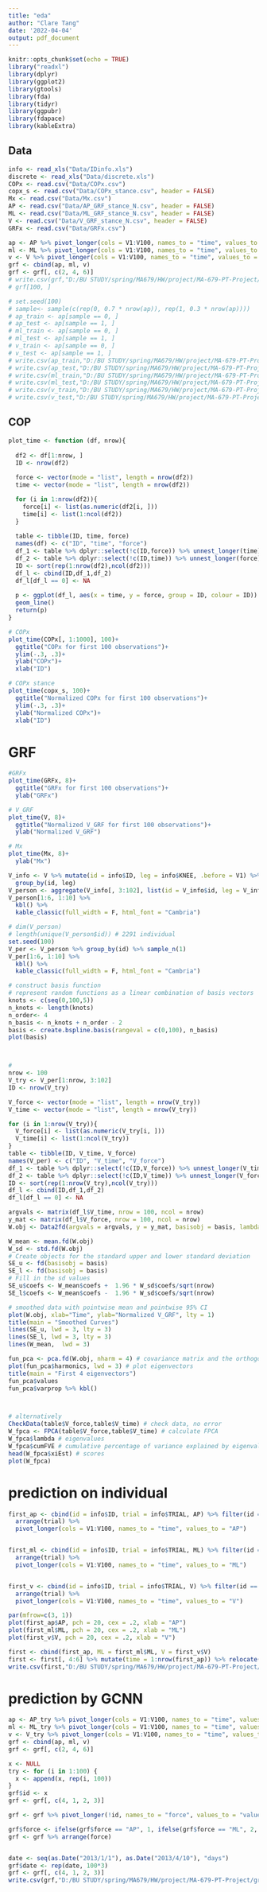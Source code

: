 ---
title: "eda"
author: "Clare Tang"
date: '2022-04-04'
output: pdf_document
---

```{r setup, include=FALSE}
knitr::opts_chunk$set(echo = TRUE)
library("readxl")
library(dplyr)
library(ggplot2)
library(gtools)
library(fda)
library(tidyr)
library(ggpubr)
library(fdapace)
library(kableExtra)
```

## Data

```{r}

info <- read_xls("Data/IDinfo.xls")
discrete <- read_xls("Data/discrete.xls")
COPx <- read.csv("Data/COPx.csv")
copx_s <- read.csv("Data/COPx_stance.csv", header = FALSE)
Mx <- read.csv("Data/Mx.csv")
AP <- read.csv("Data/AP_GRF_stance_N.csv", header = FALSE)
ML <- read.csv("Data/ML_GRF_stance_N.csv", header = FALSE)
V <- read.csv("Data/V_GRF_stance_N.csv", header = FALSE)
GRFx <- read.csv("Data/GRFx.csv")

ap <- AP %>% pivot_longer(cols = V1:V100, names_to = "time", values_to = "AP")
ml <- ML %>% pivot_longer(cols = V1:V100, names_to = "time", values_to = "ML")
v <- V %>% pivot_longer(cols = V1:V100, names_to = "time", values_to = "V")
grf <- cbind(ap, ml, v)
grf <- grf[, c(2, 4, 6)]
# write.csv(grf,"D:/BU STUDY/spring/MA679/HW/project/MA-679-PT-Project/grf.csv", row.names = FALSE)
# grf[100, ]

# set.seed(100)
# sample<- sample(c(rep(0, 0.7 * nrow(ap)), rep(1, 0.3 * nrow(ap))))
# ap_train <- ap[sample == 0, ] 
# ap_test <- ap[sample == 1, ] 
# ml_train <- ap[sample == 0, ] 
# ml_test <- ap[sample == 1, ] 
# v_train <- ap[sample == 0, ] 
# v_test <- ap[sample == 1, ] 
# write.csv(ap_train,"D:/BU STUDY/spring/MA679/HW/project/MA-679-PT-Project/ap_train.csv", row.names = FALSE)
# write.csv(ap_test,"D:/BU STUDY/spring/MA679/HW/project/MA-679-PT-Project/ap_test.csv", row.names = FALSE)
# write.csv(ml_train,"D:/BU STUDY/spring/MA679/HW/project/MA-679-PT-Project/ml_train.csv", row.names = FALSE)
# write.csv(ml_test,"D:/BU STUDY/spring/MA679/HW/project/MA-679-PT-Project/ml_test.csv", row.names = FALSE)
# write.csv(v_train,"D:/BU STUDY/spring/MA679/HW/project/MA-679-PT-Project/v_train.csv", row.names = FALSE)
# write.csv(v_test,"D:/BU STUDY/spring/MA679/HW/project/MA-679-PT-Project/v_test.csv", row.names = FALSE)

```


## COP

```{r warning=FALSE}


plot_time <- function (df, nrow){
  
  df2 <- df[1:nrow, ]
  ID <- nrow(df2)
  
  force <- vector(mode = "list", length = nrow(df2))
  time <- vector(mode = "list", length = nrow(df2))

  for (i in 1:nrow(df2)){
    force[i] <- list(as.numeric(df2[i, ]))
    time[i] <- list(1:ncol(df2))
  }
    
  table <- tibble(ID, time, force)
  names(df) <- c("ID", "time", "force")
  df_1 <- table %>% dplyr::select(!c(ID,force)) %>% unnest_longer(time) 
  df_2 <- table %>% dplyr::select(!c(ID,time)) %>% unnest_longer(force)
  ID <- sort(rep(1:nrow(df2),ncol(df2)))
  df_l <- cbind(ID,df_1,df_2)
  df_l[df_l == 0] <- NA
  
  p <- ggplot(df_l, aes(x = time, y = force, group = ID, colour = ID)) +
  geom_line()
  return(p)
}

# COPx 
plot_time(COPx[, 1:1000], 100)+
  ggtitle("COPx for first 100 observations")+
  ylim(-.3, .3)+
  ylab("COPx")+
  xlab("ID")

# COPx stance
plot_time(copx_s, 100)+
  ggtitle("Normalized COPx for first 100 observations")+
  ylim(-.3, .3)+
  ylab("Normalized COPx")+
  xlab("ID")


```

# GRF

```{r warning=FALSE}

#GRFx
plot_time(GRFx, 8)+
  ggtitle("GRFx for first 100 observations")+
  ylab("GRFx")

# V_GRF
plot_time(V, 8)+
  ggtitle("Normalized V_GRF for first 100 observations")+
  ylab("Normalized V_GRF")

# Mx
plot_time(Mx, 8)+
  ylab("Mx")

```

```{r}

V_info <- V %>% mutate(id = info$ID, leg = info$KNEE, .before = V1) %>% 
  group_by(id, leg)
V_person <- aggregate(V_info[, 3:102], list(id = V_info$id, leg = V_info$leg), mean)%>% arrange(id, leg)
V_person[1:6, 1:10] %>%
  kbl() %>%
  kable_classic(full_width = F, html_font = "Cambria")

# dim(V_person)
# length(unique(V_person$id)) # 2291 individual
set.seed(100)
V_per <- V_person %>% group_by(id) %>% sample_n(1)
V_per[1:6, 1:10] %>%
  kbl() %>%
  kable_classic(full_width = F, html_font = "Cambria")

# construct basis function
# represent random functions as a linear combination of basis vectors
knots <- c(seq(0,100,5))
n_knots <- length(knots)
n_order<- 4
n_basis <- n_knots + n_order - 2
basis <- create.bspline.basis(rangeval = c(0,100), n_basis)
plot(basis)



# 
nrow <- 100
V_try <- V_per[1:nrow, 3:102]
ID <- nrow(V_try)

V_force <- vector(mode = "list", length = nrow(V_try))
V_time <- vector(mode = "list", length = nrow(V_try))

for (i in 1:nrow(V_try)){
  V_force[i] <- list(as.numeric(V_try[i, ]))
  V_time[i] <- list(1:ncol(V_try))
}
table <- tibble(ID, V_time, V_force)
names(V_per) <- c("ID", "V_time", "V_force")
df_1 <- table %>% dplyr::select(!c(ID,V_force)) %>% unnest_longer(V_time) 
df_2 <- table %>% dplyr::select(!c(ID,V_time)) %>% unnest_longer(V_force)
ID <- sort(rep(1:nrow(V_try),ncol(V_try)))
df_l <- cbind(ID,df_1,df_2)
df_l[df_l == 0] <- NA

argvals <- matrix(df_l$V_time, nrow = 100, ncol = nrow)
y_mat <- matrix(df_l$V_force, nrow = 100, ncol = nrow)
W.obj <- Data2fd(argvals = argvals, y = y_mat, basisobj = basis, lambda = 0.5) #  coefficients, basis functions, smoothing constant

W_mean <- mean.fd(W.obj)
W_sd <- std.fd(W.obj)
# Create objects for the standard upper and lower standard deviation
SE_u <- fd(basisobj = basis)
SE_l <- fd(basisobj = basis)
# Fill in the sd values
SE_u$coefs <- W_mean$coefs +  1.96 * W_sd$coefs/sqrt(nrow) 
SE_l$coefs <- W_mean$coefs -  1.96 * W_sd$coefs/sqrt(nrow)

# smoothed data with pointwise mean and pointwise 95% CI
plot(W.obj, xlab="Time", ylab="Normalized V_GRF", lty = 1)
title(main = "Smoothed Curves")
lines(SE_u, lwd = 3, lty = 3)
lines(SE_l, lwd = 3, lty = 3)
lines(W_mean,  lwd = 3)

fun_pca <- pca.fd(W.obj, nharm = 4) # covariance matrix and the orthogonal eigenvector basis, computing 4 eigenvalues
plot(fun_pca$harmonics, lwd = 3) # plot eigenvectors
title(main = "First 4 eigenvectors")
fun_pca$values
fun_pca$varprop %>% kbl()



# alternatively
CheckData(table$V_force,table$V_time) # check data, no error
W_fpca <- FPCA(table$V_force,table$V_time) # calculate FPCA
W_fpca$lambda # eigenvalues
W_fpca$cumFVE # cumulative percentage of variance explained by eigenvalue
head(W_fpca$xiEst) # scores
plot(W_fpca)


```

# prediction on individual

```{r}

first_ap <- cbind(id = info$ID, trial = info$TRIAL, AP) %>% filter(id == 1) %>%
  arrange(trial) %>%
  pivot_longer(cols = V1:V100, names_to = "time", values_to = "AP")


first_ml <- cbind(id = info$ID, trial = info$TRIAL, ML) %>% filter(id == 1) %>%
  arrange(trial) %>% 
  pivot_longer(cols = V1:V100, names_to = "time", values_to = "ML")


first_v <- cbind(id = info$ID, trial = info$TRIAL, V) %>% filter(id == 1) %>%
  arrange(trial) %>% 
  pivot_longer(cols = V1:V100, names_to = "time", values_to = "V")

par(mfrow=c(3, 1))
plot(first_ap$AP, pch = 20, cex = .2, xlab = "AP")
plot(first_ml$ML, pch = 20, cex = .2, xlab = "ML")
plot(first_v$V, pch = 20, cex = .2, xlab = "V")

first <- cbind(first_ap, ML = first_ml$ML, V = first_v$V)
first <- first[, 4:6] %>% mutate(time = 1:nrow(first_ap)) %>% relocate(time)
write.csv(first,"D:/BU STUDY/spring/MA679/HW/project/MA-679-PT-Project/first.csv", row.names = T)

```

# prediction by GCNN

```{r}

ap <- AP_try %>% pivot_longer(cols = V1:V100, names_to = "time", values_to = "AP")
ml <- ML_try %>% pivot_longer(cols = V1:V100, names_to = "time", values_to = "ML")
v <- V_try %>% pivot_longer(cols = V1:V100, names_to = "time", values_to = "V")
grf <- cbind(ap, ml, v)
grf <- grf[, c(2, 4, 6)]

x <- NULL
try <- for (i in 1:100) {
  x <- append(x, rep(i, 100))
}
grf$id <- x
grf <- grf[, c(4, 1, 2, 3)]

grf <- grf %>% pivot_longer(!id, names_to = "force", values_to = "value")

grf$force <- ifelse(grf$force == "AP", 1, ifelse(grf$force == "ML", 2, 3))
grf <- grf %>% arrange(force)


date <- seq(as.Date("2013/1/1"), as.Date("2013/4/10"), "days")
grf$date <- rep(date, 100*3)
grf <- grf[, c(4, 1, 2, 3)]
write.csv(grf,"D:/BU STUDY/spring/MA679/HW/project/MA-679-PT-Project/grf.csv", row.names = FALSE)




```

